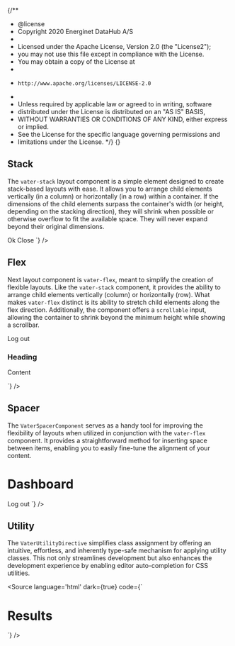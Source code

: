 {/**
 * @license
 * Copyright 2020 Energinet DataHub A/S
 *
 * Licensed under the Apache License, Version 2.0 (the "License2");
 * you may not use this file except in compliance with the License.
 * You may obtain a copy of the License at
 *
 *     http://www.apache.org/licenses/LICENSE-2.0
 *
 * Unless required by applicable law or agreed to in writing, software
 * distributed under the License is distributed on an "AS IS" BASIS,
 * WITHOUT WARRANTIES OR CONDITIONS OF ANY KIND, either express or implied.
 * See the License for the specific language governing permissions and
 * limitations under the License.
 */}
{}


<Meta of={VaterStories} />


## Stack

The `vater-stack` layout component is a simple element designed to create stack-based layouts
with ease. It allows you to arrange child elements vertically (in a column) or horizontally
(in a row) within a container. If the dimensions of the child elements surpass the container's
width (or height, depending on the stacking direction), they will shrink when possible or otherwise
overflow to fit the available space. They will never expand beyond their original dimensions.

<Story of={VaterStories.Stack} />
<Source
  language='html'
  dark={true}
  code={`
<!-- Horizontally align two buttons with a small gap -->
<vater-stack direction="row" gap="s">
  <watt-button>Ok</watt-button>
  <watt-button>Close</watt-button>
</vater-stack>
  `}
/>


## Flex

Next layout component is `vater-flex`, meant to simplify the creation of flexible layouts.
Like the `vater-stack` component, it provides the ability to arrange child elements vertically
(column) or horizontally (row). What makes `vater-flex` distinct is its ability to stretch
child elements along the flex direction. Additionally, the component offers a `scrollable` input,
allowing the container to shrink beyond the minimum height while showing a scrollbar.

<Story of={VaterStories.Flex} />
<Source
  language='html'
  dark={true}
  code={`
<!-- Button on top with a card stretched to fill the remaining height -->
<vater-flex gap="m">
  <watt-button>Log out</watt-button>
  <watt-card vater fill="vertical">
    <h3>Heading</h3>
    <p>Content</p>
  </watt-card>
</vater-flex>
  `}
/>


## Spacer

The `VaterSpacerComponent` serves as a handy tool for improving the flexibility of layouts when
utilized in conjunction with the `vater-flex` component. It provides a straightforward method for
inserting space between items, enabling you to easily fine-tune the alignment of your content.

<Story of={VaterStories.Spacer} />
<Source
  language='html'
  dark={true}
  code={`
<!-- Container with a left aligned title and a right aligned log out button -->
<vater-flex>
  <h1>Dashboard</h1>
  <vater-spacer />
  <watt-button>Log out</watt-button>
</vater-flex>
  `}
/>


## Utility

The `VaterUtilityDirective` simplifies class assignment by offering an intuitive, effortless,
and inherently type-safe mechanism for applying utility classes. This not only streamlines
development but also enhances the development experience by enabling editor auto-completion
for CSS utilities.

<Source
  language='html'
  dark={true}
  code={`
<!-- Card positioned to fill the entire view minus a medium margin -->
<watt-card vater inset="m">
  <!-- The fill utility is available on vater-flex and vater-stack by default -->
  <vater-flex fill="horizontal">
    <h1>Results</h1>
    <vater-spacer />
    <watt-search label="Search" />
  </vater-flex>
  <watt-table />
</watt-card>
  `}
/>
